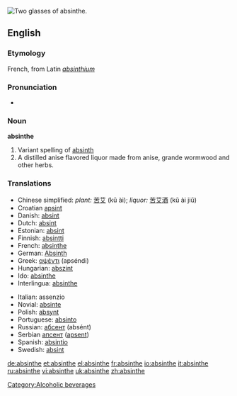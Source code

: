 [[Image:Two-absinthe-glasses.jpg|thumb|right|Two glasses of absinthe.]]
{{wikipedia}}
==English==

===Etymology===
French, from Latin ''[[absinthium]]''

===Pronunciation===
*{{audio|en-us-absinthe.ogg|Audio (US)}}


===Noun===
'''absinthe'''

#Variant spelling of [[absinth]]
#A distilled anise flavored liquor made from anise, grande wormwood and other herbs.

===Translations===
{{top}}
*Chinese simplified: ''plant:'' [[苦艾]] (kǔ ài); ''liquor:'' [[苦艾酒]] (kǔ ài jiǔ)
*Croatian [[apsint]] {{m}}
*Danish: [[absint]]
*Dutch: [[absint]]
*Estonian: [[absint]]
*Finnish: [[absintti]]
*French: [[#French|absinthe]] {{m}}
*German: [[Absinth]] {{m}}
*Greek: [[αψέντι]] (apséndi)
*Hungarian: [[abszint]]
*Ido: [[#Ido|absinthe]]
*Interlingua: [[#Interlingua|absinthe]]
{{mid}}
*Italian: assenzio
*Novial: [[absinte]]
*Polish: [[absynt]] {{m}}
*Portuguese: [[absinto]] {{m}}
*Russian: [[абсент]] (absént) {{m}}
*Serbian [[апсент]] ([[apsent]]) {{m}}
*Spanish: [[absintio]] {{m}}
*Swedish: [[absint]]
{{bottom}}


[[Category:Alcoholic beverages]]

[[de:absinthe]]
[[et:absinthe]]
[[el:absinthe]]
[[fr:absinthe]]
[[io:absinthe]]
[[it:absinthe]]
[[ru:absinthe]]
[[vi:absinthe]]
[[uk:absinthe]]
[[zh:absinthe]]